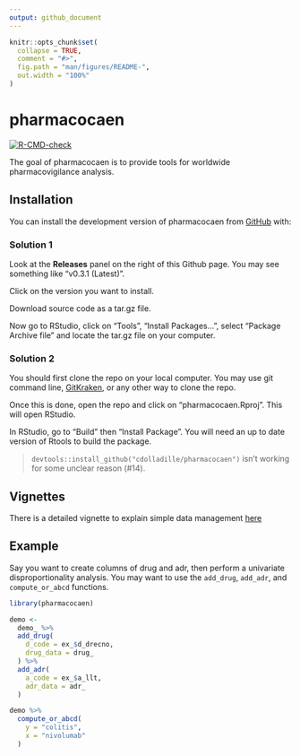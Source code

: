 ```yaml
---
output: github_document
---
```


```r
knitr::opts_chunk$set(
  collapse = TRUE,
  comment = "#>",
  fig.path = "man/figures/README-",
  out.width = "100%"
)
```

# pharmacocaen

<!-- badges: start -->
[![R-CMD-check](https://github.com/cdolladille/pharmacocaen/actions/workflows/R-CMD-check.yaml/badge.svg)](https://github.com/cdolladille/pharmacocaen/actions/workflows/R-CMD-check.yaml)
<!-- badges: end -->

The goal of pharmacocaen is to provide tools for worldwide pharmacovigilance analysis.

## Installation

You can install the development version of pharmacocaen from [GitHub](https://github.com/) with:


### Solution 1

Look at the **Releases** panel on the right of this Github page. You may see something like "v0.3.1 (Latest)".

Click on the version you want to install.

Download source code as a tar.gz file.

Now go to RStudio, click on "Tools", "Install Packages...", select "Package Archive file" and locate the tar.gz file on your computer.

### Solution 2

You should first clone the repo on your local computer. You may use git command line, [GitKraken](https://help.gitkraken.com/gitkraken-client/open-clone-init/), or any other way to clone the repo.

Once this is done, open the repo and click on "pharmacocaen.Rproj". This will open RStudio.

In RStudio, go to "Build" then "Install Package". You will need an up to date version of Rtools to build the package.


> `devtools::install_github("cdolladille/pharmacocaen")` isn't working for some unclear reason (#14).

## Vignettes

There is a detailed vignette to explain simple data management [here](https://github.com/cdolladille/pharmacocaen/tree/master/vignettes/)

## Example

Say you want to create columns of drug and adr, then perform a univariate disproportionality analysis.
You may want to use the `add_drug`, `add_adr`, and `compute_or_abcd` functions.

```r
library(pharmacocaen)

demo <-
  demo_ %>%
  add_drug(
    d_code = ex_$d_drecno,
    drug_data = drug_
  ) %>%
  add_adr(
    a_code = ex_$a_llt,
    adr_data = adr_
  )

demo %>%
  compute_or_abcd(
    y = "colitis",
    x = "nivolumab"
  )
```

<!-- Footnote for myself

You'll still need to render `README.Rmd` regularly, to keep `README.md` up-to-date. `devtools::build_readme()` is handy for this. You could also use GitHub Actions to re-render `README.Rmd` every time you push. An example workflow can be found here: <https://github.com/r-lib/actions/tree/v1/examples>. -->
